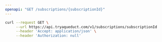 ```yaml
---
openapi: "GET /subscriptions/{subscriptionId}"
---
```


<RequestExample>

```bash Request
curl --request GET \
     --url https://api.tryaqueduct.com/v1/subscriptions/subscriptionId \
     --header 'Accept: application/json' \
     --header 'Authorization: null'
```

</RequestExample>
